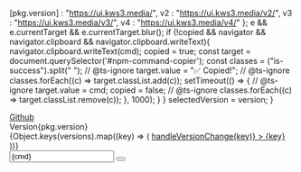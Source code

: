 
  [pkg.version] : "https://ui.kws3.media/", 
  v2 : "https://ui.kws3.media/v2/", 
  v3 : "https://ui.kws3.media/v3/", 
  v4 : "https://ui.kws3.media/v4/"
  };
  e && e.currentTarget && e.currentTarget.blur();
  if (!copied && navigator && navigator.clipboard && navigator.clipboard.writeText){
    navigator.clipboard.writeText(cmd);
    copied = true;
    const target = document.querySelector('#npm-command-copier');
    const classes = ("is-success").split(" ");
    // @ts-ignore
    target.value = "✅ Copied!";
    // @ts-ignore
    classes.forEach((c) => target.classList.add(c));
    setTimeout(() => {
      // @ts-ignore
      target.value = cmd;
      copied = false;
      // @ts-ignore
      classes.forEach((c) => target.classList.remove(c));
    }, 1000);
  }
}
  selectedVersion = version;
}

<div className="page-top-right-artifacts box">
  <div className="artifact-item-block">
    <a className="artifact-item" href="https://github.com/kws3media/ui/tree/master/packages/%40kws3/ui" target="_blank">
      <span className="icon-text">
        <span className="icon">
          <i className="fa fa-github"></i>
        </span>
        <span>Github</span>
      </span>
    </a>

  <div className="dropdown">
    <span className="artifact-item tags has-addons"><span className="tag">Version</span><span className="tag is-primary">{pkg.version}</span></span>
    <div className="dropdown-content">  
      {Object.keys(versions).map((key) => (
        <a
          key={key}
          href={versions[key]}
          target="_blank"
          className={`dropdown-item ${key === selectedVersion ? 'is-active' : ''}`}
          onClick={() => handleVersionChange(key)}
        >
          {key}
        </a>
      ))}
    </div>
</div>

  </div>
  
  <div className="artifact-item-block is-hidden-mobile">
    <div className="field has-addons">
      <span className="control"><input id="npm-command-copier" className="input is-small has-background-light is-family-monospace" readOnly value={cmd} /></span>
      <span className="control">
        <button className="button is-small" title="Copy to clipboard" onClick={ctc}>
          <span className="icon">
            <i className="fa fa-copy"></i>
          </span>
        </button>
      </span>
    </div>
  </div>
</div>